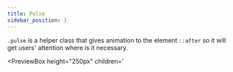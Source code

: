 ```yaml
---
title: Pulse
sidebar_position: 1
---
```



`.pulse` is a helper class that gives animation to the element `::after` so it will get users' attention where is it necessary.

<PreviewBox
	height="250px"
	children='
<!DOCTYPE html>
<html lang="en">
	<head>
		<meta charset="UTF-8" />
		<meta http-equiv="X-UA-Compatible" content="IE=edge" />
		<meta name="viewport" content="width=device-width, initial-scale=1.0" />
		<link rel="stylesheet" href="https://raw.githack.com/amir2mi/FlatifyCSS/master/dist/css/flatify-min.css" />
		<title>Pulse</title>
        <style>
            .my-box{
                width: 150px;
                height: 100px;
                margin: 50px;
            }
            @media screen and (max-width: 650px){
    			.flex-center{
                    flex-wrap: wrap;
                }
                
                .my-box {
    				width: 40% !important;
    			}
    		}
        </style>
	</head>
	<body>
       <div class="flex-center">
            <div class="my-box style-blue pulse flex-center edge-round-md">Hello!</div>
            <div class="my-box style-orange pulse flex-center edge-round-md">Hola!</div>
            <div class="my-box style-green pulse flex-center edge-round-md">Salut!</div>
        </div>
    </body>

</html>
'
/>

```html title="index.html"
<div class="pulse my-box style-blue flex-center edge-round-md">Hello!</div>
<div class="pulse my-box style-orange flex-center edge-round-md">Hola!</div>
<div class="pulse my-box style-green flex-center edge-round-md">Salut!</div>
```

```css title="style.css"
.my-box {
  width: 150px;
  height: 100px;
  margin: 50px;
}
```
